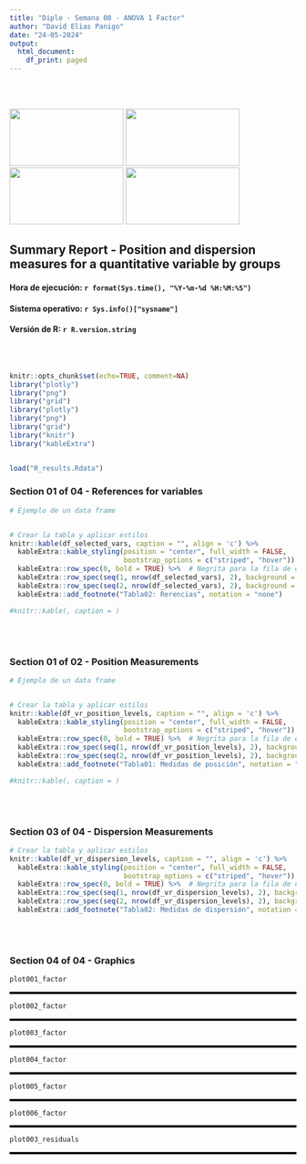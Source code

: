 ```yaml
---
title: "Diplo - Semana 08 - ANOVA 1 Factor"
author: "David Elias Panigo"
date: "24-05-2024"
output:
  html_document:
    df_print: paged
---
```


<br>
<br>
<script>
document.addEventListener('DOMContentLoaded', function() {
  var title = document.querySelector('h1.title');
  var author = document.querySelector('.author');
  var date = document.querySelector('.date');
  
  title.style.display = 'none';
  author.style.display = 'none';
  date.style.display = 'none';
});
</script>

<div class="image-container">
  <img src="logo_01_unc_mod.png"      class="inline-image" width="200"  height="100">
  <img src="logo_02_fcefyn_mod.png"   class="inline-image" width="200"  height="100">
  <img src="logo_03_efadoc_mod.png"   class="inline-image" width="200"  height="100">
  <img src="logo_04_rscience_mod.png" class="inline-image" width="200"  height="100">
</div>

## Summary Report - Position and dispersion measures for a quantitative variable by groups

#### Hora de ejecución: `r format(Sys.time(), "%Y-%m-%d %H:%M:%S")`
#### Sistema operativo: `r Sys.info()["sysname"]`
#### Versión de R: `r R.version.string`
<!-- #### Versión de RStudio: `r RStudio.Version()$version` -->


<br>
<br>


```r
knitr::opts_chunk$set(echo=TRUE, comment=NA)
library("plotly")
library("png")
library("grid")
library("plotly")
library("png")
library("grid")
library("knitr")
library("kableExtra")


load("R_results.Rdata")
```





### Section 01 of 04 - References for variables
```r


# Ejemplo de un data frame


# Crear la tabla y aplicar estilos
knitr::kable(df_selected_vars, caption = "", align = 'c') %>%
  kableExtra::kable_styling(position = "center", full_width = FALSE, 
                            bootstrap_options = c("striped", "hover")) %>%
  kableExtra::row_spec(0, bold = TRUE) %>%  # Negrita para la fila de encabezado
  kableExtra::row_spec(seq(1, nrow(df_selected_vars), 2), background = "lightblue") %>%  # Color para filas impares
  kableExtra::row_spec(seq(2, nrow(df_selected_vars), 2), background = "lightgreen") %>%  # Color para filas pares
  kableExtra::add_footnote("Tabla02: Rerencias", notation = "none")

#knitr::kable(, caption = )
```
<br>
<br>



### Section 01 of 02 - Position Measurements
```r


# Ejemplo de un data frame


# Crear la tabla y aplicar estilos
knitr::kable(df_vr_position_levels, caption = "", align = 'c') %>%
  kableExtra::kable_styling(position = "center", full_width = FALSE, 
                            bootstrap_options = c("striped", "hover")) %>%
  kableExtra::row_spec(0, bold = TRUE) %>%  # Negrita para la fila de encabezado
  kableExtra::row_spec(seq(1, nrow(df_vr_position_levels), 2), background = "lightblue") %>%  # Color para filas impares
  kableExtra::row_spec(seq(2, nrow(df_vr_position_levels), 2), background = "lightgreen") %>%  # Color para filas pares
  kableExtra::add_footnote("Tabla01: Medidas de posición", notation = "none")

#knitr::kable(, caption = )
```
<br>
<br>

### Section 03 of 04 - Dispersion Measurements
```r
# Crear la tabla y aplicar estilos
knitr::kable(df_vr_dispersion_levels, caption = "", align = 'c') %>%
  kableExtra::kable_styling(position = "center", full_width = FALSE, 
                            bootstrap_options = c("striped", "hover")) %>%
  kableExtra::row_spec(0, bold = TRUE) %>%  # Negrita para la fila de encabezado
  kableExtra::row_spec(seq(1, nrow(df_vr_dispersion_levels), 2), background = "lightblue") %>%  # Color para filas impares
  kableExtra::row_spec(seq(2, nrow(df_vr_dispersion_levels), 2), background = "lightgreen") %>%  # Color para filas pares
  kableExtra::add_footnote("Tabla02: Medidas de dispersión", notation = "none")

```
<br>
<br>


### Section 04 of 04 - Graphics
```r


plot001_factor
```


<hr style="border-top: 3px solid black;">
```r


plot002_factor
```


<hr style="border-top: 3px solid black;">
```r


plot003_factor
```


<hr style="border-top: 3px solid black;">
```r


plot004_factor
```


<hr style="border-top: 3px solid black;">
```r


plot005_factor
```


<hr style="border-top: 3px solid black;">
```r


plot006_factor
```

<hr style="border-top: 3px solid black;">
```r


plot003_residuals
```
<hr style="border-top: 3px solid black;">



